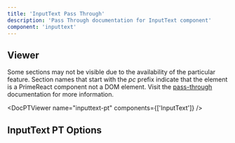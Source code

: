 ```yaml
---
title: 'InputText Pass Through'
description: 'Pass Through documentation for InputText component'
component: 'inputtext'
---
```


## Viewer

Some sections may not be visible due to the availability of the particular feature. Section names that start with the _pc_ prefix indicate that the element is a PrimeReact component not a DOM element. Visit the [pass-through](https://primevue.org/passthrough/#pcprefix) documentation for more information.

<DocPTViewer name="inputtext-pt" components={['InputText']} />

## InputText PT Options

<DocTable name="InputText" category="pt" />
